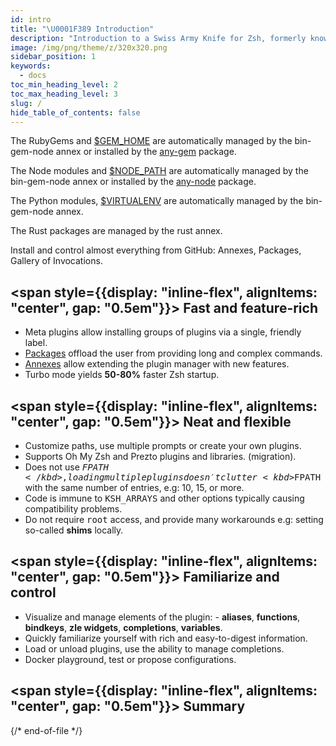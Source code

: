 ```yaml
---
id: intro
title: "\U0001F389 Introduction"
description: "Introduction to a Swiss Army Knife for Zsh, formerly known as zplugin, zinit."
image: /img/png/theme/z/320x320.png
sidebar_position: 1
keywords:
  - docs
toc_min_heading_level: 2
toc_max_heading_level: 3
slug: /
hide_table_of_contents: false
---
```



<ImgShow alt='Z-Shell' width='100%' height='auto' img={ZGitImg} />

<Tabs>
  <TabItem value="gems" label="RubyGems">

The <LinkRef to="rubygems">RubyGems</LinkRef> and [$GEM_HOME](https://guides.rubygems.org/command-reference/#gem-environment) are automatically managed by the <LinkRef to="bin-gem-node">bin-gem-node</LinkRef> annex or installed by the [any-gem](https://github.com/z-shell/any-gem) package.

  </TabItem>
  <TabItem value="node" label="Node">

The <LinkRef to="npm">Node</LinkRef> modules and [$NODE_PATH](https://nodejs.org/api/modules.html#modules_loading_from_the_global_folders) are automatically managed by the <LinkRef to="bin-gem-node">bin-gem-node</LinkRef> annex or installed by the [any-node](https://github.com/z-shell/any-node) package.

  </TabItem>
  <TabItem value="pip" label="Python">

The <LinkRef to="python">Python</LinkRef> modules, [$VIRTUALENV](https://docs.python.org/3/tutorial/venv.html) are automatically managed by the <LinkRef to="bin-gem-node">bin-gem-node</LinkRef> annex.

  </TabItem>
  <TabItem value="rust" label="Rust">

The <LinkRef to="crates-io">Rust</LinkRef> packages are managed by the <LinkRef to="rust-annex">rust</LinkRef> annex.

  </TabItem>
  <TabItem value="github" label="GitHub" default>

Install and control almost everything from GitHub: <LinkRef to="annexes">Annexes</LinkRef>, <LinkRef to="packages">Packages</LinkRef>, <LinkRef to="gallery">Gallery of Invocations</LinkRef>.

  </TabItem>
</Tabs>

## <span style={{display: "inline-flex", alignItems: "center", gap: "0.5em"}}><Icon name="spinner" spin /> Fast and feature-rich</span>

- <LinkRef to='meta-plugins'>Meta plugins</LinkRef> allow installing groups of plugins via a single, friendly label.
- [Packages](/ecosystem/category/-packages) offload the user from providing long and complex commands.
- [Annexes](ecosystem/category/-annexes) allow extending the plugin manager with new features.
- <LinkRef to='turbo-mode-zsh--53'>Turbo</LinkRef> mode yields **50-80%** faster Zsh startup.

## <span style={{display: "inline-flex", alignItems: "center", gap: "0.5em"}}><Icon name="heart" className="fa-beat" /> Neat and flexible</span>

- <LinkRef to='customizing-paths'>Customize paths</LinkRef>, use
  <LinkRef to='multiple-prompts'>multiple prompts</LinkRef> or create
  <LinkRef to='non-github-local-plugins'>your own</LinkRef> plugins.
- Supports <LinkRef to="oh-my-zsh-prezto">Oh My Zsh</LinkRef> and <LinkRef to="oh-my-zsh-prezto">Prezto</LinkRef> plugins and libraries. (<LinkRef to="help-migrate">migration</LinkRef>).
- Does not use <kbd>$FPATH</kbd>, loading multiple plugins doesn't clutter <kbd>$FPATH</kbd> with the same number of entries, e.g: 10, 15, or more.
- Code is immune to <kbd>KSH_ARRAYS</kbd> and other options typically causing compatibility problems.
- Do not require <kbd>root</kbd> access, and provide many workarounds e.g: setting so-called **shims** locally.

## <span style={{display: "inline-flex", alignItems: "center", gap: "0.5em"}}><Icon name="circle-info" className="fa-beat-fade" /> Familiarize and control</span>

- <LinkRef to='commands'>Visualize and manage</LinkRef> elements of the plugin: - **aliases**, **functions**,
  **bindkeys**, **zle widgets**, **completions**, **variables**.
- Quickly <LinkRef to="reports-and-statistics">familiarize</LinkRef> yourself with rich and easy-to-digest information.
- <LinkRef to='loading-and-unloading'>Load or unload</LinkRef> plugins, use the ability to
  <LinkRef to='completions-management'>manage</LinkRef> completions.
- <LinkRef to='configs-playground'>Docker playground</LinkRef>, test or propose configurations.

## <span style={{display: "inline-flex", alignItems: "center", gap: "0.5em"}}><Icon name="list-check" /> Summary</span>

<LinkRef to='z-shell-org'>
  <SvgExternal
    alt='Z-Shell Metrics'
    width='100%'
    height='300px'
    url='https://raw.githubusercontent.com/z-shell/.github/main/metrics/plugin/metrics.svg'
    className='svgExternal'
  />
  <SvgExternal
    alt='Z-Shell Repositories'
    width='100%'
    height='300px'
    url='https://raw.githubusercontent.com/z-shell/.github/main/metrics/plugin/repositories_metrics.svg'
    className='svgExternal'
  />
  <SvgExternal
    alt='Z-Shell FollowUp'
    width='100%'
    height='300px'
    url='https://raw.githubusercontent.com/z-shell/.github/main/metrics/plugin/followup/followup.svg'
    className='svgExternal'
  />
  <SvgExternal
    alt='Z-Shell Stargazers'
    width='100%'
    height='400px'
    url='https://raw.githubusercontent.com/z-shell/.github/main/metrics/plugin/stargazers/worldmap.svg'
    className='svgExternal'
  />
</LinkRef>

{/* end-of-file */}

